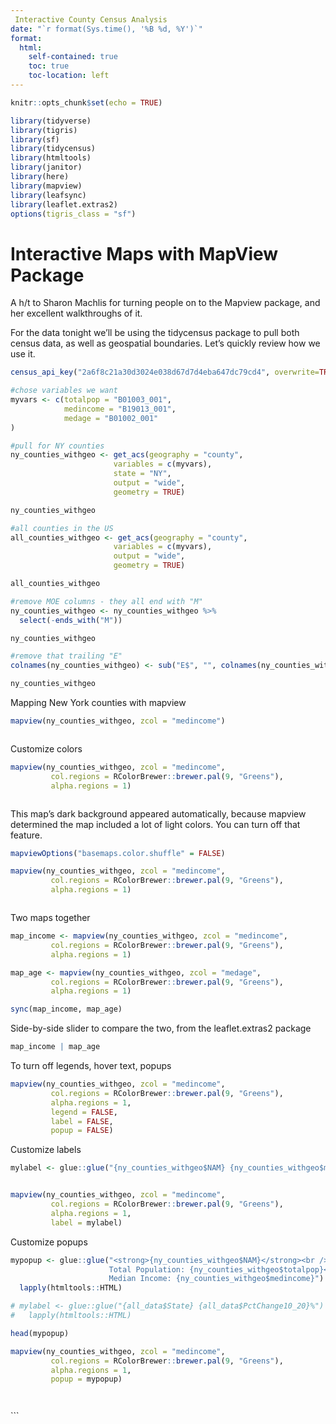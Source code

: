 ```yaml
---
 Interactive County Census Analysis
date: "`r format(Sys.time(), '%B %d, %Y')`"
format:
  html:
    self-contained: true
    toc: true
    toc-location: left
---
```


```r
knitr::opts_chunk$set(echo = TRUE)

library(tidyverse)
library(tigris)
library(sf)
library(tidycensus)
library(htmltools)
library(janitor)
library(here)
library(mapview)
library(leafsync)
library(leaflet.extras2)
options(tigris_class = "sf")


```

# Interactive Maps with MapView Package

A h/t to Sharon Machlis for turning people on to the Mapview package, and her excellent walkthroughs of it.

For the data tonight we'll be using the tidycensus package to pull both census data, as well as geospatial boundaries. Let's quickly review how we use it.

```r

census_api_key("2a6f8c21a30d3024e038d67d7d4eba647dc79cd4", overwrite=TRUE)


```

```r
#chose variables we want
myvars <- c(totalpop = "B01003_001",
            medincome = "B19013_001",
            medage = "B01002_001"
)
```

```r
#pull for NY counties
ny_counties_withgeo <- get_acs(geography = "county",
                       variables = c(myvars),
                       state = "NY",
                       output = "wide",
                       geometry = TRUE)

ny_counties_withgeo
```

```r
#all counties in the US
all_counties_withgeo <- get_acs(geography = "county",
                       variables = c(myvars),
                       output = "wide",
                       geometry = TRUE)

all_counties_withgeo
```

```r
#remove MOE columns - they all end with "M"
ny_counties_withgeo <- ny_counties_withgeo %>%
  select(-ends_with("M"))

ny_counties_withgeo
```

```r
#remove that trailing "E"
colnames(ny_counties_withgeo) <- sub("E$", "", colnames(ny_counties_withgeo)) # $ means end of string only

ny_counties_withgeo
```

Mapping New York counties with mapview

```r

mapview(ny_counties_withgeo, zcol = "medincome")



```

Customize colors

```r

mapview(ny_counties_withgeo, zcol = "medincome", 
         col.regions = RColorBrewer::brewer.pal(9, "Greens"), 
         alpha.regions = 1)



```

This map's dark background appeared automatically, because mapview determined the map included a lot of light colors. You can turn off that feature.

```r

mapviewOptions("basemaps.color.shuffle" = FALSE)


```

```r

mapview(ny_counties_withgeo, zcol = "medincome", 
         col.regions = RColorBrewer::brewer.pal(9, "Greens"), 
         alpha.regions = 1)



```

Two maps together

```r

map_income <- mapview(ny_counties_withgeo, zcol = "medincome", 
         col.regions = RColorBrewer::brewer.pal(9, "Greens"), 
         alpha.regions = 1)

map_age <- mapview(ny_counties_withgeo, zcol = "medage", 
         col.regions = RColorBrewer::brewer.pal(9, "Greens"), 
         alpha.regions = 1)


```

```r

sync(map_income, map_age)


```

Side-by-side slider to compare the two, from the leaflet.extras2 package

```r

map_income | map_age


```

To turn off legends, hover text, popups

```r

mapview(ny_counties_withgeo, zcol = "medincome", 
         col.regions = RColorBrewer::brewer.pal(9, "Greens"), 
         alpha.regions = 1,
         legend = FALSE, 
         label = FALSE, 
         popup = FALSE)


```

Customize labels

```r

mylabel <- glue::glue("{ny_counties_withgeo$NAM} {ny_counties_withgeo$medincome}")


mapview(ny_counties_withgeo, zcol = "medincome", 
         col.regions = RColorBrewer::brewer.pal(9, "Greens"), 
         alpha.regions = 1,
         label = mylabel)

```

Customize popups

```r
mypopup <- glue::glue("<strong>{ny_counties_withgeo$NAM}</strong><br />
                      Total Population: {ny_counties_withgeo$totalpop}<br />
                      Median Income: {ny_counties_withgeo$medincome}") %>% 
  lapply(htmltools::HTML)

# mylabel <- glue::glue("{all_data$State} {all_data$PctChange10_20}%") %>%
#   lapply(htmltools::HTML)

```

```r

head(mypopup)

```

```r

mapview(ny_counties_withgeo, zcol = "medincome", 
         col.regions = RColorBrewer::brewer.pal(9, "Greens"), 
         alpha.regions = 1,
         popup = mypopup)

```

```r



```

```r



```

\`\`\`
